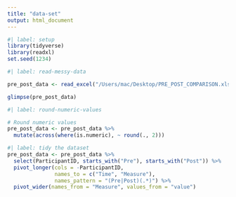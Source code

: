```yaml
---
title: "data-set"
output: html_document
---
```


```r
#| label: setup
library(tidyverse)
library(readxl)
set.seed(1234)
```

```r

#| label: read-messy-data

pre_post_data <- read_excel("/Users/mac/Desktop/PRE_POST_COMPARISON.xlsx")

glimpse(pre_post_data)
```

```r

#| label: round-numeric-values

# Round numeric values
pre_post_data <- pre_post_data %>%
  mutate(across(where(is.numeric), ~ round(., 2)))
```

```r
#| label: tidy the dataset
pre_post_data <- pre_post_data %>%
  select(ParticipantID, starts_with("Pre"), starts_with("Post")) %>%
  pivot_longer(cols = -ParticipantID, 
               names_to = c("Time", "Measure"), 
               names_pattern = "(Pre|Post)(.*)") %>%
  pivot_wider(names_from = "Measure", values_from = "value")
```


